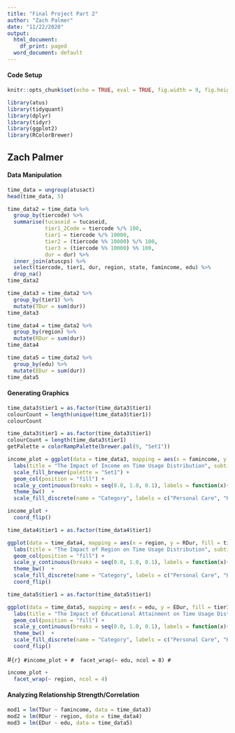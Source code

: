 ---
title: "Final Project Part 2"
author: "Zach Palmer"
date: "11/22/2020"
output:
  html_document:
    df_print: paged
  word_document: default
---
#### Code Setup

```{r setup, include=FALSE}
knitr::opts_chunk$set(echo = TRUE, eval = TRUE, fig.width = 9, fig.height = 5.5, out.width = "90%", fig.align = "center", cache = T) 
```

```{r, warning=FALSE, include=FALSE}
library(atus)
library(tidyquant)
library(dplyr)
library(tidyr)
library(ggplot2)
library(RColorBrewer)
```

## Zach Palmer

#### Data Manipulation

```{r}
time_data = ungroup(atusact)
head(time_data, 5)
```

```{r}
time_data2 = time_data %>% 
  group_by(tiercode) %>%
  summarise(tucaseid = tucaseid,
            tier1_2Code = tiercode %/% 100,
            tier1 = tiercode %/% 10000,
            tier2 = (tiercode %% 10000) %/% 100, 
            tier3 = (tiercode %% 10000) %% 100,
            dur = dur) %>%
  inner_join(atuscps) %>% 
  select(tiercode, tier1, dur, region, state, famincome, edu) %>%
  drop_na()
time_data2
```

```{r}
time_data3 = time_data2 %>%
  group_by(tier1) %>%
  mutate(TDur = sum(dur)) 
time_data3
```

```{r}
time_data4 = time_data2 %>%
  group_by(region) %>%
  mutate(RDur = sum(dur)) 
time_data4
```

```{r}
time_data5 = time_data2 %>%
  group_by(edu) %>%
  mutate(EDur = sum(dur)) 
time_data5
```

#### Generating Graphics

```{r}
time_data3$tier1 = as.factor(time_data3$tier1)
colourCount = length(unique(time_data3$tier1))
colourCount
```

```{r}
time_data3$tier1 = as.factor(time_data3$tier1)
colourCount = length(time_data3$tier1)
getPalette = colorRampPalette(brewer.pal(9, "Set1"))

income_plot = ggplot(data = time_data3, mapping = aes(x = famincome, y = TDur, fill = tier1)) +
  labs(title = "The Impact of Income on Time Usage Distribution", subtitle = "Data from the 2003-2016 American Time Usage Survey", y = "Time Usage (% of Total)", x = "Family Income") +
  scale_fill_brewer(palette = "Set1") +
  geom_col(position = "fill") + 
  scale_y_continuous(breaks = seq(0.0, 1.0, 0.1), labels = function(x){paste0(x * 100, '%')}) +
  theme_bw()  +
  scale_fill_discrete(name = "Category", labels = c("Personal Care", "Household", "Caring for HH Members", "Caring for NonHH Members", "Work", "Education", "Shopping", "Professional Serv", "Household Serv", "Gov Serv & Civic Obligations", "Eating & Drinking", "Socializing & Leisure", "Exercise & Recreation", "Religious & Spiritual", "Volunteering", "Telephone Calls", "Traveling")) 

income_plot + 
  coord_flip()
```

```{r}
time_data4$tier1 = as.factor(time_data4$tier1)

ggplot(data = time_data4, mapping = aes(x = region, y = RDur, fill = tier1)) +
  labs(title = "The Impact of Region on Time Usage Distribution", subtitle = "Data from the 2003-2016 American Time Usage Survey", y = "Time Usage (% of Total)", x = "Region") +
  geom_col(position = "fill") + 
  scale_y_continuous(breaks = seq(0.0, 1.0, 0.1), labels = function(x){paste0(x * 100, '%')}) +
  theme_bw()  +
  scale_fill_discrete(name = "Category", labels = c("Personal Care", "Household", "Caring for HH Members", "Caring for NonHH Members", "Work", "Education", "Shopping", "Professional Serv", "Household Serv", "Gov Serv & Civic Obligations", "Eating & Drinking", "Socializing & Leisure", "Exercise & Recreation", "Religious & Spiritual", "Volunteering", "Telephone Calls", "Traveling")) +
  coord_flip()
```

```{r}
time_data5$tier1 = as.factor(time_data5$tier1)

ggplot(data = time_data5, mapping = aes(x = edu, y = EDur, fill = tier1)) +
  labs(title = "The Impact of Educational Attainment on Time Usage Distribution", subtitle = "Data from the 2003-2016 American Time Usage Survey", y = "Time Usage (% of Total)", x = "Educational Attainment") +
  geom_col(position = "fill") + 
  scale_y_continuous(breaks = seq(0.0, 1.0, 0.1), labels = function(x){paste0(x * 100, '%')}) +
  theme_bw()  +
  scale_fill_discrete(name = "Category", labels = c("Personal Care", "Household", "Caring for HH Members", "Caring for NonHH Members", "Work", "Education", "Shopping", "Professional Serv", "Household Serv", "Gov Serv & Civic Obligations", "Eating & Drinking", "Socializing & Leisure", "Exercise & Recreation", "Religious & Spiritual", "Volunteering", "Telephone Calls", "Traveling")) +
  coord_flip()
```

#```{r}
#income_plot +
#  facet_wrap(~ edu, ncol = 8)
#```

```{r}
income_plot +
  facet_wrap(~ region, ncol = 4)
```

#### Analyzing Relationship Strength/Correlation

```{r}
mod1 = lm(TDur ~ famincome, data = time_data3)
mod2 = lm(RDur ~ region, data = time_data4)
mod3 = lm(EDur ~ edu, data = time_data5)
```

